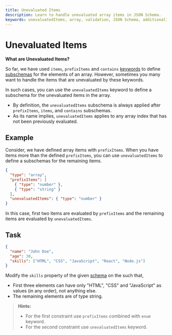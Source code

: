 ```yaml
---
title: Unevaluated Items
description: Learn to handle unevaluated array items in JSON Schema.
keywords: unevaluatedItems, array, validation, JSON Schema, additionalItems
---
```



# Unevaluated Items

**What are Unevaluated Items?**

So far, we have used `items`, `prefixItems` and `contains` [keywords](https://json-schema.org/learn/glossary#keyword) to define [subschemas](https://json-schema.org/learn/glossary#subschema) for the elements of an array. However, sometimes you many want to handle the items that are unevaluated by these keywords.

In such cases, you can use the `unevaluatedItems` keyword to define a subschema for the unevaluated items in the array.

- By definition, the `unevaluatedItems` subschema is always applied after `prefixItems`, `items`, and `contains` subschemas.
- As its name implies, `unevaluatedItems` applies to any array index that has not been previously evaluated.



## Example

Consider, we have defined array items with `prefixItems`. When you have items more than the defined `prefixItems`, you can use `unevaluatedItems` to define a subschemas for the remaining items.


```json
{
  "type": "array",
  "prefixItems": [
    { "type": "number" },
    { "type": "string" }
  ],
  "unevaluatedItems": { "type": "number" }
}
```

In this case, first two items are evaluated by `prefixItems` and the remaining items are evaluated by `unevaluatedItems`.


## Task 

```json 
{
  "name": "John Doe",
  "age": 30,
  "skills": ["HTML", "CSS", "JavaScript", "React", "Node.js"]
}
```

Modify the `skills` property of the given [schema](https://json-schema.org/learn/glossary#schema) on the <SideEditorLink/> such that, 
- First three elements can have only "HTML", "CSS" and "JavaScript" as values (in any order), not anything else.
- The remaining elements are of type string.

> **Hints:** 
> - For the first constraint use `prefixItems` combined with `enum` keyword.
> - For the second constraint use `unevaluatedItems` keyword.
